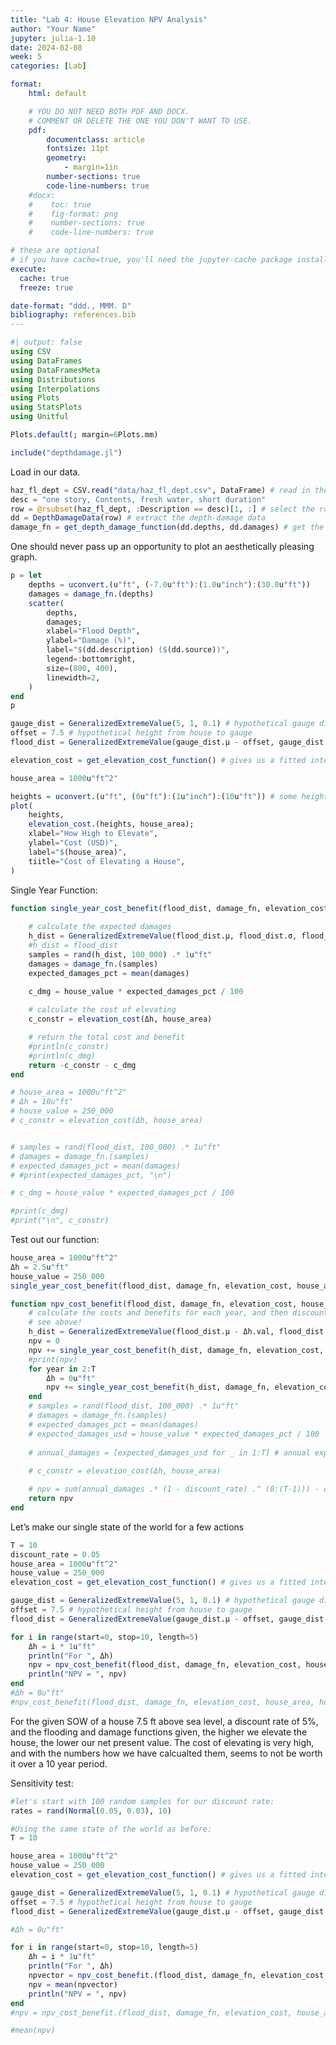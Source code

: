 ```yaml
---
title: "Lab 4: House Elevation NPV Analysis"
author: "Your Name"
jupyter: julia-1.10
date: 2024-02-08
week: 5
categories: [Lab]

format: 
    html: default

    # YOU DO NOT NEED BOTH PDF AND DOCX.
    # COMMENT OR DELETE THE ONE YOU DON'T WANT TO USE.
    pdf:
        documentclass: article
        fontsize: 11pt
        geometry:
            - margin=1in  
        number-sections: true
        code-line-numbers: true
    #docx: 
    #    toc: true
    #    fig-format: png
    #    number-sections: true
    #    code-line-numbers: true

# these are optional
# if you have cache=true, you'll need the jupyter-cache package installed
execute: 
  cache: true
  freeze: true

date-format: "ddd., MMM. D"
bibliography: references.bib
---
```


```julia
#| output: false
using CSV
using DataFrames
using DataFramesMeta
using Distributions
using Interpolations
using Plots
using StatsPlots
using Unitful

Plots.default(; margin=6Plots.mm)

include("depthdamage.jl")
```

Load in our data.
```julia
haz_fl_dept = CSV.read("data/haz_fl_dept.csv", DataFrame) # read in the file
desc = "one story, Contents, fresh water, short duration"
row = @rsubset(haz_fl_dept, :Description == desc)[1, :] # select the row I want
dd = DepthDamageData(row) # extract the depth-damage data
damage_fn = get_depth_damage_function(dd.depths, dd.damages) # get the depth-damage function

```

One should never pass up an opportunity to plot an aesthetically pleasing graph.
```julia
p = let
    depths = uconvert.(u"ft", (-7.0u"ft"):(1.0u"inch"):(30.0u"ft"))
    damages = damage_fn.(depths)
    scatter(
        depths,
        damages;
        xlabel="Flood Depth",
        ylabel="Damage (%)",
        label="$(dd.description) ($(dd.source))",
        legend=:bottomright,
        size=(800, 400),
        linewidth=2,
    )
end
p
```

```julia
gauge_dist = GeneralizedExtremeValue(5, 1, 0.1) # hypothetical gauge distribution
offset = 7.5 # hypothetical height from house to gauge
flood_dist = GeneralizedExtremeValue(gauge_dist.μ - offset, gauge_dist.σ, gauge_dist.ξ)
```

```julia
elevation_cost = get_elevation_cost_function() # gives us a fitted interpolator
```

```julia
house_area = 1000u"ft^2"

heights = uconvert.(u"ft", (0u"ft"):(1u"inch"):(10u"ft")) # some heights we will consider
plot(
    heights,
    elevation_cost.(heights, house_area);
    xlabel="How High to Elevate",
    ylabel="Cost (USD)",
    label="$(house_area)",
    tiitle="Cost of Elevating a House",
)
```

Single Year Function:
```julia
function single_year_cost_benefit(flood_dist, damage_fn, elevation_cost, house_area, house_value, Δh)
    
    # calculate the expected damages
    h_dist = GeneralizedExtremeValue(flood_dist.μ, flood_dist.σ, flood_dist.ξ)
    #h_dist = flood_dist
    samples = rand(h_dist, 100_000) .* 1u"ft"
    damages = damage_fn.(samples)
    expected_damages_pct = mean(damages)
 
    c_dmg = house_value * expected_damages_pct / 100

    # calculate the cost of elevating
    c_constr = elevation_cost(Δh, house_area)

    # return the total cost and benefit
    #println(c_constr)
    #println(c_dmg)
    return -c_constr - c_dmg
end
```

```julia
# house_area = 1000u"ft^2"
# Δh = 10u"ft"
# house_value = 250_000
# c_constr = elevation_cost(Δh, house_area)


# samples = rand(flood_dist, 100_000) .* 1u"ft"
# damages = damage_fn.(samples)
# expected_damages_pct = mean(damages)
# #print(expected_damages_pct, "\n")

# c_dmg = house_value * expected_damages_pct / 100

#print(c_dmg)
#print("\n", c_constr)
```

Test out our function: 
```julia
house_area = 1000u"ft^2"
Δh = 2.5u"ft"
house_value = 250_000
single_year_cost_benefit(flood_dist, damage_fn, elevation_cost, house_area, house_value, Δh)

```

```julia
function npv_cost_benefit(flood_dist, damage_fn, elevation_cost, house_area, house_value, Δh, T, discount_rate)
    # calculate the costs and benefits for each year, and then discount
    # see above!
    h_dist = GeneralizedExtremeValue(flood_dist.μ - Δh.val, flood_dist.σ, flood_dist.ξ)
    npv = 0
    npv += single_year_cost_benefit(h_dist, damage_fn, elevation_cost, house_area, house_value, Δh)
    #print(npv)
    for year in 2:T
        Δh = 0u"ft"
        npv += single_year_cost_benefit(h_dist, damage_fn, elevation_cost, house_area, house_value, Δh) * ((1-discount_rate)^(year-1))
    end 
    # samples = rand(flood_dist, 100_000) .* 1u"ft"
    # damages = damage_fn.(samples)
    # expected_damages_pct = mean(damages)
    # expected_damages_usd = house_value * expected_damages_pct / 100
    
    # annual_damages = [expected_damages_usd for _ in 1:T] # annual expected damages
    
    # c_constr = elevation_cost(Δh, house_area)

    # npv = sum(annual_damages .* (1 - discount_rate) .^ (0:(T-1))) - c_constr 
    return npv
end
```

Let's make our single state of the world for a few actions
```julia
T = 10
discount_rate = 0.05
house_area = 1000u"ft^2"
house_value = 250_000
elevation_cost = get_elevation_cost_function() # gives us a fitted interpolator

gauge_dist = GeneralizedExtremeValue(5, 1, 0.1) # hypothetical gauge distribution
offset = 7.5 # hypothetical height from house to gauge
flood_dist = GeneralizedExtremeValue(gauge_dist.μ - offset, gauge_dist.σ, gauge_dist.ξ)

for i in range(start=0, stop=10, length=5)
    Δh = i * 1u"ft"
    println("For ", Δh)
    npv = npv_cost_benefit(flood_dist, damage_fn, elevation_cost, house_area, house_value, Δh, T, discount_rate)
    println("NPV = ", npv)
end 
#Δh = 0u"ft"
#npv_cost_benefit(flood_dist, damage_fn, elevation_cost, house_area, house_value, Δh, T, discount_rate)


```

For the given SOW of a house 7.5 ft above sea level, a discount rate of 5%, and the flooding and damage functions given, the higher we elevate the house, the lower our net present value.  The cost of elevating is very high, and with the numbers how we have calcualted them, seems to not be worth it over a 10 year period.

Sensitivity test:

```julia
#let's start with 100 random samples for our discount rate:
rates = rand(Normal(0.05, 0.03), 10)

#Using the same state of the world as before:
T = 10

house_area = 1000u"ft^2"
house_value = 250_000
elevation_cost = get_elevation_cost_function() # gives us a fitted interpolator

gauge_dist = GeneralizedExtremeValue(5, 1, 0.1) # hypothetical gauge distribution
offset = 7.5 # hypothetical height from house to gauge
flood_dist = GeneralizedExtremeValue(gauge_dist.μ - offset, gauge_dist.σ, gauge_dist.ξ)

#Δh = 0u"ft"

for i in range(start=0, stop=10, length=5)
    Δh = i * 1u"ft"
    println("For ", Δh)
    npvector = npv_cost_benefit.(flood_dist, damage_fn, elevation_cost, house_area, house_value, Δh, T, rates)
    npv = mean(npvector)
    println("NPV = ", npv)
end 
#npv = npv_cost_benefit.(flood_dist, damage_fn, elevation_cost, house_area, house_value, Δh, T, rates)

#mean(npv)
```